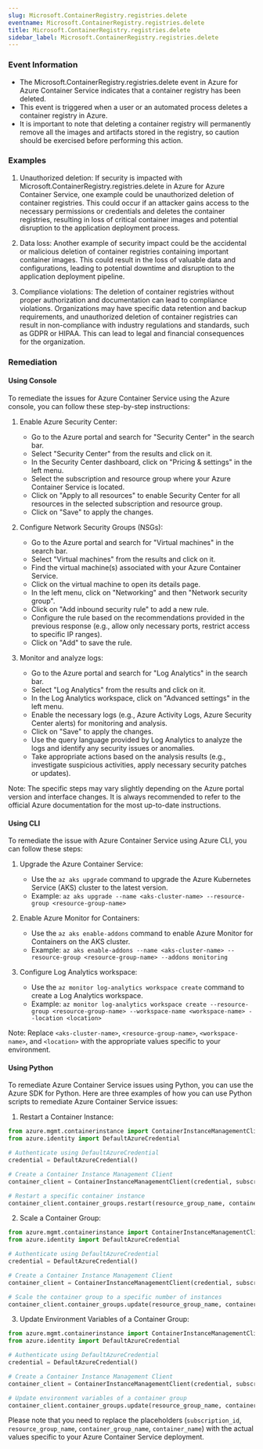 ```yaml
--- 
slug: Microsoft.ContainerRegistry.registries.delete
eventname: Microsoft.ContainerRegistry.registries.delete
title: Microsoft.ContainerRegistry.registries.delete
sidebar_label: Microsoft.ContainerRegistry.registries.delete
---
```

                       
### Event Information

- The Microsoft.ContainerRegistry.registries.delete event in Azure for Azure Container Service indicates that a container registry has been deleted.
- This event is triggered when a user or an automated process deletes a container registry in Azure.
- It is important to note that deleting a container registry will permanently remove all the images and artifacts stored in the registry, so caution should be exercised before performing this action.


### Examples

1. Unauthorized deletion: If security is impacted with Microsoft.ContainerRegistry.registries.delete in Azure for Azure Container Service, one example could be unauthorized deletion of container registries. This could occur if an attacker gains access to the necessary permissions or credentials and deletes the container registries, resulting in loss of critical container images and potential disruption to the application deployment process.

2. Data loss: Another example of security impact could be the accidental or malicious deletion of container registries containing important container images. This could result in the loss of valuable data and configurations, leading to potential downtime and disruption to the application deployment pipeline.

3. Compliance violations: The deletion of container registries without proper authorization and documentation can lead to compliance violations. Organizations may have specific data retention and backup requirements, and unauthorized deletion of container registries can result in non-compliance with industry regulations and standards, such as GDPR or HIPAA. This can lead to legal and financial consequences for the organization.

### Remediation

#### Using Console

To remediate the issues for Azure Container Service using the Azure console, you can follow these step-by-step instructions:

1. Enable Azure Security Center:
   - Go to the Azure portal and search for "Security Center" in the search bar.
   - Select "Security Center" from the results and click on it.
   - In the Security Center dashboard, click on "Pricing & settings" in the left menu.
   - Select the subscription and resource group where your Azure Container Service is located.
   - Click on "Apply to all resources" to enable Security Center for all resources in the selected subscription and resource group.
   - Click on "Save" to apply the changes.

2. Configure Network Security Groups (NSGs):
   - Go to the Azure portal and search for "Virtual machines" in the search bar.
   - Select "Virtual machines" from the results and click on it.
   - Find the virtual machine(s) associated with your Azure Container Service.
   - Click on the virtual machine to open its details page.
   - In the left menu, click on "Networking" and then "Network security group".
   - Click on "Add inbound security rule" to add a new rule.
   - Configure the rule based on the recommendations provided in the previous response (e.g., allow only necessary ports, restrict access to specific IP ranges).
   - Click on "Add" to save the rule.

3. Monitor and analyze logs:
   - Go to the Azure portal and search for "Log Analytics" in the search bar.
   - Select "Log Analytics" from the results and click on it.
   - In the Log Analytics workspace, click on "Advanced settings" in the left menu.
   - Enable the necessary logs (e.g., Azure Activity Logs, Azure Security Center alerts) for monitoring and analysis.
   - Click on "Save" to apply the changes.
   - Use the query language provided by Log Analytics to analyze the logs and identify any security issues or anomalies.
   - Take appropriate actions based on the analysis results (e.g., investigate suspicious activities, apply necessary security patches or updates).

Note: The specific steps may vary slightly depending on the Azure portal version and interface changes. It is always recommended to refer to the official Azure documentation for the most up-to-date instructions.

#### Using CLI

To remediate the issue with Azure Container Service using Azure CLI, you can follow these steps:

1. Upgrade the Azure Container Service: 
   - Use the `az aks upgrade` command to upgrade the Azure Kubernetes Service (AKS) cluster to the latest version.
   - Example: `az aks upgrade --name <aks-cluster-name> --resource-group <resource-group-name>`

2. Enable Azure Monitor for Containers:
   - Use the `az aks enable-addons` command to enable Azure Monitor for Containers on the AKS cluster.
   - Example: `az aks enable-addons --name <aks-cluster-name> --resource-group <resource-group-name> --addons monitoring`

3. Configure Log Analytics workspace:
   - Use the `az monitor log-analytics workspace create` command to create a Log Analytics workspace.
   - Example: `az monitor log-analytics workspace create --resource-group <resource-group-name> --workspace-name <workspace-name> --location <location>`

Note: Replace `<aks-cluster-name>`, `<resource-group-name>`, `<workspace-name>`, and `<location>` with the appropriate values specific to your environment.

#### Using Python

To remediate Azure Container Service issues using Python, you can use the Azure SDK for Python. Here are three examples of how you can use Python scripts to remediate Azure Container Service issues:

1. Restart a Container Instance:
```python
from azure.mgmt.containerinstance import ContainerInstanceManagementClient
from azure.identity import DefaultAzureCredential

# Authenticate using DefaultAzureCredential
credential = DefaultAzureCredential()

# Create a Container Instance Management Client
container_client = ContainerInstanceManagementClient(credential, subscription_id)

# Restart a specific container instance
container_client.container_groups.restart(resource_group_name, container_group_name, container_name)
```

2. Scale a Container Group:
```python
from azure.mgmt.containerinstance import ContainerInstanceManagementClient
from azure.identity import DefaultAzureCredential

# Authenticate using DefaultAzureCredential
credential = DefaultAzureCredential()

# Create a Container Instance Management Client
container_client = ContainerInstanceManagementClient(credential, subscription_id)

# Scale the container group to a specific number of instances
container_client.container_groups.update(resource_group_name, container_group_name, {'containers': [{'name': container_name}], 'os_type': 'Linux', 'restart_policy': 'Always', 'instance_count': 3})
```

3. Update Environment Variables of a Container Group:
```python
from azure.mgmt.containerinstance import ContainerInstanceManagementClient
from azure.identity import DefaultAzureCredential

# Authenticate using DefaultAzureCredential
credential = DefaultAzureCredential()

# Create a Container Instance Management Client
container_client = ContainerInstanceManagementClient(credential, subscription_id)

# Update environment variables of a container group
container_client.container_groups.update(resource_group_name, container_group_name, {'containers': [{'name': container_name, 'environment_variables': [{'name': 'VAR_NAME', 'value': 'VAR_VALUE'}]}]})
```

Please note that you need to replace the placeholders (`subscription_id`, `resource_group_name`, `container_group_name`, `container_name`) with the actual values specific to your Azure Container Service deployment.


 